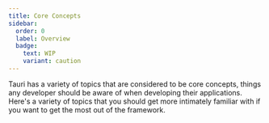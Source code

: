 ```yaml
---
title: Core Concepts
sidebar:
  order: 0
  label: Overview
  badge:
    text: WIP
    variant: caution
---
```



Tauri has a variety of topics that are considered to be core concepts, things any developer should be aware of when developing their applications. Here's a variety of topics that you should get more intimately familiar with if you want to get the most out of the framework.

<CardGrid>
	<LinkCard
		title="Tauri Architecture"
		href="/concept/architecture/"
		description="Architecture and ecosystem."
	/>
	<LinkCard
		title="Inter-Process Communication (IPC)"
		href="/concept/inter-process-communication/"
		description="The inner workings on the IPC."
	/>
	<LinkCard
		title="Security"
		href="/security"
		description="How Tauri enforces security practices."
	/>
	<LinkCard
		title="Process Model"
		href="/concept/process-model/"
		description="Which processes Tauri manages and why."
	/>
	<LinkCard
		title="App Size"
		href="/concept/size/"
		description="How to make your app as small as possible."
	/>
	<LinkCard
		title="Rendering"
		href="/concept/rendering/"
		description="What a renderer is in Tauri."
	/>
</CardGrid>
